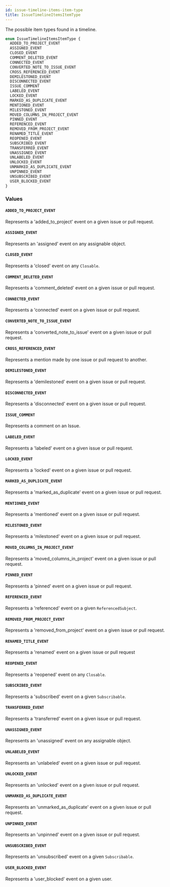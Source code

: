 ```yaml
---
id: issue-timeline-items-item-type
title: IssueTimelineItemsItemType
---
```


The possible item types found in a timeline.

```graphql
enum IssueTimelineItemsItemType {
  ADDED_TO_PROJECT_EVENT
  ASSIGNED_EVENT
  CLOSED_EVENT
  COMMENT_DELETED_EVENT
  CONNECTED_EVENT
  CONVERTED_NOTE_TO_ISSUE_EVENT
  CROSS_REFERENCED_EVENT
  DEMILESTONED_EVENT
  DISCONNECTED_EVENT
  ISSUE_COMMENT
  LABELED_EVENT
  LOCKED_EVENT
  MARKED_AS_DUPLICATE_EVENT
  MENTIONED_EVENT
  MILESTONED_EVENT
  MOVED_COLUMNS_IN_PROJECT_EVENT
  PINNED_EVENT
  REFERENCED_EVENT
  REMOVED_FROM_PROJECT_EVENT
  RENAMED_TITLE_EVENT
  REOPENED_EVENT
  SUBSCRIBED_EVENT
  TRANSFERRED_EVENT
  UNASSIGNED_EVENT
  UNLABELED_EVENT
  UNLOCKED_EVENT
  UNMARKED_AS_DUPLICATE_EVENT
  UNPINNED_EVENT
  UNSUBSCRIBED_EVENT
  USER_BLOCKED_EVENT
}
```

### Values

#### `ADDED_TO_PROJECT_EVENT`

Represents a 'added_to_project' event on a given issue or pull request.

#### `ASSIGNED_EVENT`

Represents an 'assigned' event on any assignable object.

#### `CLOSED_EVENT`

Represents a 'closed' event on any `Closable`.

#### `COMMENT_DELETED_EVENT`

Represents a 'comment_deleted' event on a given issue or pull request.

#### `CONNECTED_EVENT`

Represents a 'connected' event on a given issue or pull request.

#### `CONVERTED_NOTE_TO_ISSUE_EVENT`

Represents a 'converted_note_to_issue' event on a given issue or pull request.

#### `CROSS_REFERENCED_EVENT`

Represents a mention made by one issue or pull request to another.

#### `DEMILESTONED_EVENT`

Represents a 'demilestoned' event on a given issue or pull request.

#### `DISCONNECTED_EVENT`

Represents a 'disconnected' event on a given issue or pull request.

#### `ISSUE_COMMENT`

Represents a comment on an Issue.

#### `LABELED_EVENT`

Represents a 'labeled' event on a given issue or pull request.

#### `LOCKED_EVENT`

Represents a 'locked' event on a given issue or pull request.

#### `MARKED_AS_DUPLICATE_EVENT`

Represents a 'marked_as_duplicate' event on a given issue or pull request.

#### `MENTIONED_EVENT`

Represents a 'mentioned' event on a given issue or pull request.

#### `MILESTONED_EVENT`

Represents a 'milestoned' event on a given issue or pull request.

#### `MOVED_COLUMNS_IN_PROJECT_EVENT`

Represents a 'moved_columns_in_project' event on a given issue or pull request.

#### `PINNED_EVENT`

Represents a 'pinned' event on a given issue or pull request.

#### `REFERENCED_EVENT`

Represents a 'referenced' event on a given `ReferencedSubject`.

#### `REMOVED_FROM_PROJECT_EVENT`

Represents a 'removed_from_project' event on a given issue or pull request.

#### `RENAMED_TITLE_EVENT`

Represents a 'renamed' event on a given issue or pull request

#### `REOPENED_EVENT`

Represents a 'reopened' event on any `Closable`.

#### `SUBSCRIBED_EVENT`

Represents a 'subscribed' event on a given `Subscribable`.

#### `TRANSFERRED_EVENT`

Represents a 'transferred' event on a given issue or pull request.

#### `UNASSIGNED_EVENT`

Represents an 'unassigned' event on any assignable object.

#### `UNLABELED_EVENT`

Represents an 'unlabeled' event on a given issue or pull request.

#### `UNLOCKED_EVENT`

Represents an 'unlocked' event on a given issue or pull request.

#### `UNMARKED_AS_DUPLICATE_EVENT`

Represents an 'unmarked_as_duplicate' event on a given issue or pull request.

#### `UNPINNED_EVENT`

Represents an 'unpinned' event on a given issue or pull request.

#### `UNSUBSCRIBED_EVENT`

Represents an 'unsubscribed' event on a given `Subscribable`.

#### `USER_BLOCKED_EVENT`

Represents a 'user_blocked' event on a given user.
